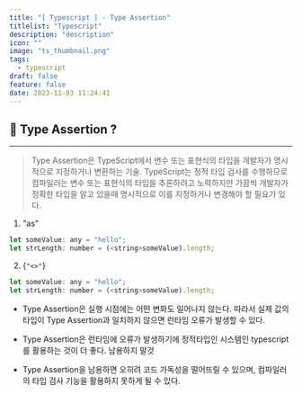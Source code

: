```yaml
---
title: "[ Typescript ] - Type Assertion"
titlelist: "Typescript"
description: "description"
icon: ""
image: "ts_thumbnail.png"
tags:
  - typescript
draft: false
feature: false
date: 2023-11-03 11:24:41
---
```


## 📌 Type Assertion ?

---

> Type Assertion은 TypeScript에서 변수 또는 표현식의 타입을 개발자가 명시적으로 지정하거나 변환하는 기술.
> TypeScript는 정적 타입 검사를 수행하므로 컴파일러는 변수 또는 표현식의 타입을 추론하려고 노력하지만 가끔씩 개발자가 정확한 타입을 알고 있을때 명시적으로 이를 지정하거나 변경해야 할 필요가 있다.

1. "as"

```js
let someValue: any = "hello";
let strLength: number = (<string>someValue).length;
```

2. {`"<>"`}

```js
let someValue: any = "hello";
let strLength: number = (<string>someValue).length;
```

- Type Assertion은 실행 시점에는 어떤 변화도 일어나지 않는다. 따라서 실제 값의 타입이 Type Assertion과 일치하지 않으면 런타임 오류가 발생할 수 있다.

- Type Assertion은 런타임에 오류가 발생하기에 정적타입인 시스템인 typescript를 활용하는 것이 더 좋다. 남용하지 말것

- Type Assertion을 남용하면 오히려 코드 가독성을 떨어뜨릴 수 있으며, 컴파일러의 타입 검사 기능을 활용하지 못하게 될 수 있다.
